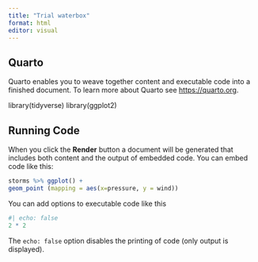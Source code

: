 ```yaml
---
title: "Trial waterbox"
format: html
editor: visual
---
```


## Quarto

Quarto enables you to weave together content and executable code into a finished document. To learn more about Quarto see <https://quarto.org>.

library(tidyverse)
library(ggplot2)




## Running Code

When you click the **Render** button a document will be generated that includes both content and the output of embedded code. You can embed code like this:

```r
storms %>% ggplot() +
geom_point (mapping = aes(x=pressure, y = wind))
```

You can add options to executable code like this

```r
#| echo: false
2 * 2
```

The `echo: false` option disables the printing of code (only output is displayed).
